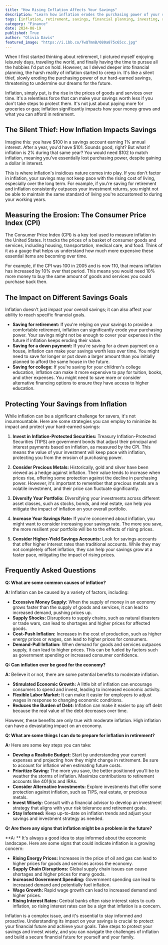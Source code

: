 ```yaml
---
title: "How Rising Inflation Affects Your Savings"
description: "Learn how inflation erodes the purchasing power of your savings, especially during retirement. This blog post explains the impact of inflation on retirement income and provides strategies to protect your savings from its effects."
tags: [inflation, retirement, savings, financial planning, investing, retirement planning, personal finance, money, financial security, consumer price index, cpi]
category: "Finance"
date: 2024-08-19
published: True
author: "Olivia Davis"
featured_image: "https://i.ibb.co/TwQTmmB/080a875c65cc.jpg"
---
```



When I first started thinking about retirement, I pictured myself enjoying leisurely days, traveling the world, and finally having the time to pursue all the hobbies I'd put on hold. However, as I delved deeper into financial planning, the harsh reality of inflation started to creep in.  It's like a silent thief, slowly eroding the purchasing power of our hard-earned savings, threatening to undermine our dreams for the future.

Inflation, simply put, is the rise in the prices of goods and services over time. It's a relentless force that can make your savings worth less if you don't take steps to protect them. It's not just about paying more for groceries or gas; inflation significantly impacts how your money grows and what you can afford in retirement.

##  The Silent Thief: How Inflation Impacts Savings

Imagine this: you have $100 in a savings account earning 1% annual interest. After a year, you'd have $101. Sounds good, right? But what if inflation is 2% during that same year? You would need $102 to match inflation, meaning you've essentially lost purchasing power, despite gaining a dollar in interest.

This is where inflation's insidious nature comes into play. If you don't factor in inflation, your savings may not keep pace with the rising cost of living, especially over the long term. For example, if you're saving for retirement and inflation consistently outpaces your investment returns, you might not be able to maintain the same standard of living you're accustomed to during your working years.

## Measuring the Erosion: The Consumer Price Index (CPI)

The Consumer Price Index (CPI) is a key tool used to measure inflation in the United States. It tracks the prices of a basket of consumer goods and services, including housing, transportation, medical care, and food.  Think of it as a gauge that helps us understand how much more expensive these essential items are becoming over time.

For example, if the CPI was 100 in 2005 and is now 110, that means inflation has increased by 10% over that period. This means you would need 10% more money to buy the same amount of goods and services you could purchase back then.

## The Impact on Different Savings Goals

Inflation doesn't just impact your overall savings; it can also affect your ability to reach specific financial goals. 

* **Saving for retirement:** If you're relying on your savings to provide a comfortable retirement, inflation can significantly erode your purchasing power.  Your savings might not be enough to cover your expenses in the future if inflation keeps eroding their value. 
* **Saving for a down payment:** If you're saving for a down payment on a house, inflation can make your savings worth less over time.  You might need to save for longer or put down a larger amount than you initially planned to afford the same house in the future.
* **Saving for college:**  If you're saving for your children's college education, inflation can make it more expensive to pay for tuition, books, and other expenses. You might need to save more or consider alternative financing options to ensure they have access to higher education.

## Protecting Your Savings from Inflation

While inflation can be a significant challenge for savers, it's not insurmountable. Here are some strategies you can employ to minimize its impact and protect your hard-earned savings:

1. **Invest in Inflation-Protected Securities:** Treasury Inflation-Protected Securities (TIPS) are government bonds that adjust their principal and interest payments based on inflation, as measured by the CPI. This means the value of your investment will keep pace with inflation, protecting you from the erosion of purchasing power.

2. **Consider Precious Metals:** Historically, gold and silver have been viewed as a hedge against inflation.  Their value tends to increase when prices rise, offering some protection against the decline in purchasing power. However, it's important to remember that precious metals are a volatile investment, and their price can fluctuate significantly.

3. **Diversify Your Portfolio:** Diversifying your investments across different asset classes, such as stocks, bonds, and real estate, can help you mitigate the impact of inflation on your overall portfolio. 

4. **Increase Your Savings Rate:** If you're concerned about inflation, you might want to consider increasing your savings rate. The more you save, the more resilient your portfolio will be to the effects of rising prices.

5. **Consider Higher-Yield Savings Accounts:** Look for savings accounts that offer higher interest rates than traditional accounts. While they may not completely offset inflation, they can help your savings grow at a faster pace, mitigating the impact of rising prices.

## Frequently Asked Questions

**Q: What are some common causes of inflation?**

**A:**  Inflation can be caused by a variety of factors, including:

* **Excessive Money Supply:** When the supply of money in an economy grows faster than the supply of goods and services, it can lead to increased demand, pushing prices up.
* **Supply Shocks:**  Disruptions to supply chains, such as natural disasters or trade wars, can lead to shortages and higher prices for affected goods.
* **Cost-Push Inflation:**  Increases in the cost of production, such as higher energy prices or wages, can lead to higher prices for consumers.
* **Demand-Pull Inflation:**  When demand for goods and services outpaces supply, it can lead to higher prices. This can be fueled by factors such as government spending or increased consumer confidence.

**Q: Can inflation ever be good for the economy?**

**A:**  Believe it or not, there are some potential benefits to moderate inflation.  

* **Stimulated Economic Growth:** A little bit of inflation can encourage consumers to spend and invest, leading to increased economic activity.
* **Flexible Labor Market:** It can make it easier for employers to adjust wages in response to changing economic conditions.
* **Reduces the Burden of Debt:**  Inflation can make it easier to pay off debt because the real value of the debt decreases over time. 

However, these benefits are only true with moderate inflation. High inflation can have a devastating impact on an economy.

**Q: What are some things I can do to prepare for inflation in retirement?**

**A:**  Here are some key steps you can take:

* **Develop a Realistic Budget:**  Start by understanding your current expenses and projecting how they might change in retirement.  Be sure to account for inflation when estimating future costs.
* **Prioritize Saving:**  The more you save, the better positioned you'll be to weather the storms of inflation.  Maximize contributions to retirement accounts like 401(k)s and IRAs.
* **Consider Alternative Investments:** Explore investments that offer some protection against inflation, such as TIPS, real estate, or precious metals.
* **Invest Wisely:**  Consult with a financial advisor to develop an investment strategy that aligns with your risk tolerance and retirement goals.
* **Stay Informed:** Keep up-to-date on inflation trends and adjust your savings and investment strategy as needed.

**Q: Are there any signs that inflation might be a problem in the future?**

**A: ** It's always a good idea to stay informed about the economic landscape.  Here are some signs that could indicate inflation is a growing concern:

* **Rising Energy Prices:**  Increases in the price of oil and gas can lead to higher prices for goods and services across the economy.
* **Supply Chain Disruptions:**  Global supply chain issues can cause shortages and higher prices for many goods.
* **Increased Government Spending:**  Government spending can lead to increased demand and potentially fuel inflation.
* **Wage Growth:**  Rapid wage growth can lead to increased demand and higher prices. 
* **Rising Interest Rates:**  Central banks often raise interest rates to curb inflation, so rising interest rates can be a sign that inflation is a concern.

Inflation is a complex issue, and it's essential to stay informed and proactive. Understanding its impact on your savings is crucial to protect your financial future and achieve your goals.  Take steps to protect your savings and invest wisely, and you can navigate the challenges of inflation and build a secure financial future for yourself and your family.
